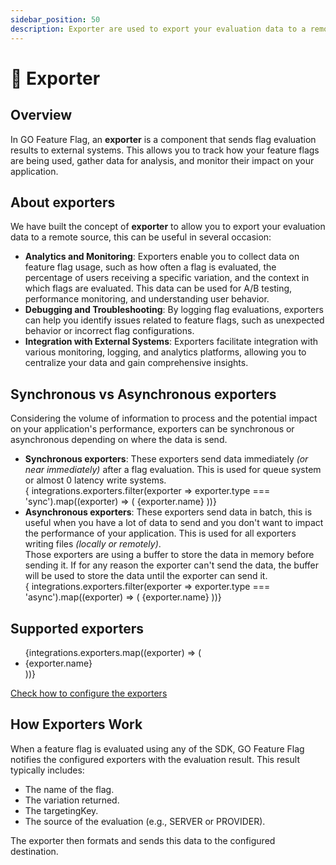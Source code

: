 ```yaml
---
sidebar_position: 50
description: Exporter are used to export your evaluation data to a remote source.
---
```


# 🚚 Exporter

## Overview
In GO Feature Flag, an **exporter** is a component that sends flag evaluation results to external systems.
This allows you to track how your feature flags are being used, gather data for analysis, and monitor their impact on your application.

## About exporters
We have built the concept of **exporter** to allow you to export your evaluation data to a remote source, this can be useful in several occasion:
- **Analytics and Monitoring**: Exporters enable you to collect data on feature flag usage, such as how often a flag is evaluated, the percentage of users receiving a specific variation, and the context in which flags are evaluated. This data can be used for A/B testing, performance monitoring, and understanding user behavior.
- **Debugging and Troubleshooting**: By logging flag evaluations, exporters can help you identify issues related to feature flags, such as unexpected behavior or incorrect flag configurations.
- **Integration with External Systems**: Exporters facilitate integration with various monitoring, logging, and analytics platforms, allowing you to centralize your data and gain comprehensive insights.

## Synchronous vs Asynchronous exporters
Considering the volume of information to process and the potential impact on your application's performance, exporters can be synchronous or asynchronous depending on where the data is send.

<ul>
  <li>
    <span><strong>Synchronous exporters</strong>: These exporters send data immediately <i>(or near immediately)</i> after a flag evaluation. This is used for queue system or almost 0 latency write systems.</span>
    <div className="flex gap-x-1 mt-1">
      {
        integrations.exporters.filter(exporter => exporter.type === 'sync').map((exporter) => (
          <span className="inline-flex items-center rounded-md bg-gray-50 px-2 py-1 text-xs font-medium text-gray-600 ring-1 ring-inset ring-gray-500/10">{exporter.name}</span>
        ))}
    </div>
  </li>
  <li className={"pt-5"}>
    <span><strong>Asynchronous exporters</strong>: These exporters send data in batch, this is useful when you have a lot of data to send and you don't want to impact the performance of your application. This is used for all exporters writing files <i>(locally or remotely)</i>.</span>
    <br /><span>Those exporters are using a buffer to store the data in memory before sending it. If for any reason the exporter can't send the data, the buffer will be used to store the data until the exporter can send it.</span>
    <div className="flex gap-x-1 mt-1">
      {
        integrations.exporters.filter(exporter => exporter.type === 'async').map((exporter) => (
          <span className="inline-flex items-center rounded-md bg-gray-50 px-2 py-1 text-xs font-medium text-gray-600 ring-1 ring-inset ring-gray-500/10">{exporter.name}</span>
        ))}
    </div>
  </li>
</ul>

## Supported exporters

<ul>
  {integrations.exporters.map((exporter) => (
    <li>{exporter.name}</li>
  ))}
</ul>

[Check how to configure the exporters](../integrations/export-evaluation-data)

## How Exporters Work

When a feature flag is evaluated using any of the SDK, GO Feature Flag notifies the configured exporters with the evaluation result. This result typically includes:

- The name of the flag.
- The variation returned.
- The targetingKey.
- The source of the evaluation (e.g., SERVER or PROVIDER).

The exporter then formats and sends this data to the configured destination.